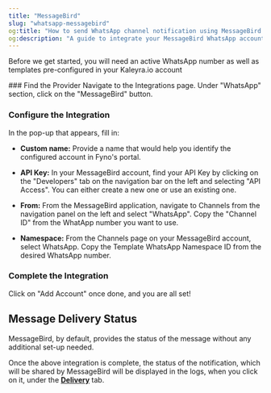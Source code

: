 ```yaml
---
title: "MessageBird"
slug: "whatsapp-messagebird"
og:title: "How to send WhatsApp channel notification using MessageBird & Fyno | Help Document"
og:description: "A guide to integrate your MessageBird WhatsApp account into Fyno."
---
```


Before we get started, you will need an active WhatsApp number as well as templates pre-configured in your Kaleyra.io account

<Steps>
### Find the Provider
Navigate to the Integrations page. Under "WhatsApp" section, click on the "MessageBird" button.

### Configure the Integration

In the pop-up that appears, fill in:

- **Custom name:** Provide a name that would help you identify the configured account in Fyno's portal.

- **API Key:** In your MessageBird account, find your API Key by clicking on the "Developers" tab on the navigation bar on the left and selecting "API Access". You can either create a new one or use an existing one.

- **From:** From the MessageBird application, navigate to Channels from the navigation panel on the left and select "WhatsApp". Copy the "Channel ID" from the WhatApp number you want to use.

- **Namespace:** From the Channels page on your MessageBird account, select WhatsApp. Copy the Template WhatsApp Namespace ID from the desired WhatsApp number.

### Complete the Integration

Click on "Add Account" once done, and you are all set!

</Steps>

## Message Delivery Status

MessageBird, by default, provides the status of the message without any additional set-up needed.

Once the above integration is complete, the status of the notification, which will be shared by MessageBird will be displayed in the logs, when you click on it, under the **[Delivery](./log-details-delivery)** tab.
